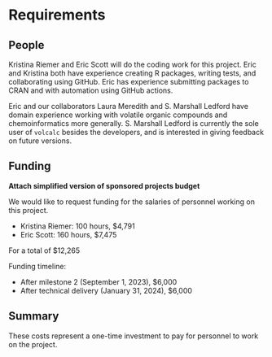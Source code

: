 # Requirements
<!-- 
An idea of what is required to make the project actually happen
-->

## People
<!--
Who needs to be involved, what's the proposed structure, what will it take to get their involvement?
-->

Kristina Riemer and Eric Scott will do the coding work for this project.  Eric and Kristina both have experience creating R packages, writing tests, and collaborating using GitHub.  Eric has experience submitting packages to CRAN and with automation using GitHub actions.  

Eric and our collaborators Laura Meredith and S. Marshall Ledford have domain experience working with volatile organic compounds and chemoinformatics more generally. S. Marshall Ledford is currently the sole user of `volcalc` besides the developers, and is interested in giving feedback on future versions.

<!-- ## Processes -->
<!-- 
What processes need to be put in place e.g. codes of conduct, regular ISC meetings, handover to the community at large?
-->


<!-- ## Tools & Tech -->
<!--
What is going to be needed to deliver this project? 

Will cloud computing be used - if yes are there are necessary components that will be deciding factors between providers?

Are there tools or tech that don't exist that will be produced to facilitate the project?
-->

## Funding
<!-- 
[TO DO] THE GUIDANCE IS PRETTY UNCLEAR, ESP IN LIGHT OF GABOR'S PROPOSAL VS AWARD SIZE

-->

**Attach simplified version of sponsored projects budget** 

We would like to request funding for the salaries of personnel working on this project.

- Kristina Riemer: 100 hours, $4,791
- Eric Scott: 160 hours, $7,475

For a total of $12,265

Funding timeline:

- After milestone 2 (September 1, 2023), $6,000
- After technical delivery (January 31, 2024), $6,000

## Summary
<!--
A summary of the requirements that contextualises the costs
-->

These costs represent a one-time investment to pay for personnel to work on the project.